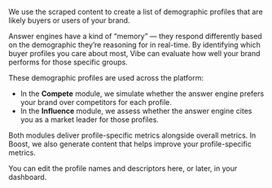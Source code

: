 We use the scraped content to create a list of demographic profiles that are likely buyers or users of your brand.

Answer engines have a kind of “memory” — they respond differently based on the demographic they’re reasoning for in real-time. By identifying which buyer profiles you care about most, Vibe can evaluate how well your brand performs for those specific groups.

These demographic profiles are used across the platform:
- In the **Compete** module, we simulate whether the answer engine prefers your brand over competitors for each profile.
- In the **Influence** module, we assess whether the answer engine cites you as a market leader for those profiles.

Both modules deliver profile-specific metrics alongside overall metrics. In Boost, we also generate content that helps improve your profile-specific metrics. 

You can edit the profile names and descriptors here, or later, in your dashboard. 